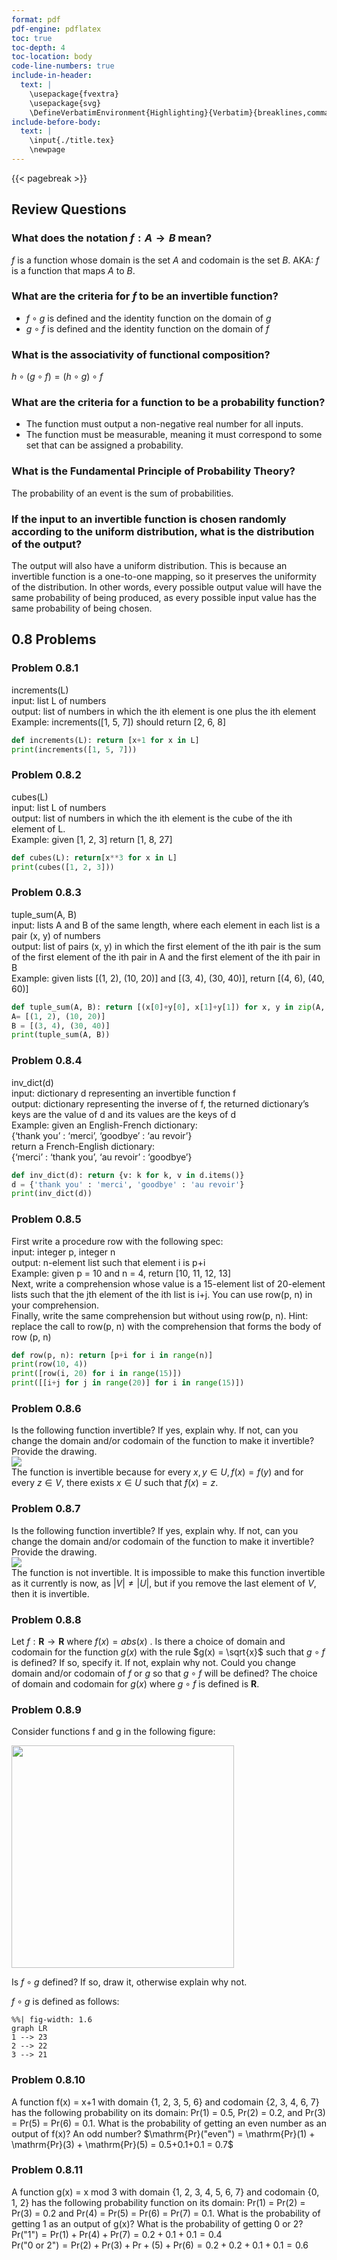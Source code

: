 ```yaml
---
format: pdf
pdf-engine: pdflatex
toc: true
toc-depth: 4
toc-location: body
code-line-numbers: true 
include-in-header: 
  text: |
    \usepackage{fvextra}
    \usepackage{svg}
    \DefineVerbatimEnvironment{Highlighting}{Verbatim}{breaklines,commandchars=\\\{\}}
include-before-body: 
  text: |
    \input{./title.tex}
    \newpage
---
```


{{< pagebreak >}}

## Review Questions

### What does the notation $f : A \longrightarrow B$ mean?

$f$ is a function whose domain is the set $A$ and codomain is the set $B$. AKA: $f$ is a function that maps $A$ to $B$.

### What are the criteria for $f$ to be an invertible function?

- $f \circ g$ is defined and the identity function on the domain of $g$
- $g \circ f$ is defined and the identity function on the domain of $f$

### What is the associativity of functional composition?

$h \circ (g \circ f) = (h \circ g) \circ f$

### What are the criteria for a function to be a probability function?

-   The function must output a non-negative real number for all inputs.
-   The function must be measurable, meaning it must correspond to some set that can be assigned a probability.

### What is the Fundamental Principle of Probability Theory?

The probability of an event is the sum of probabilities.

### If the input to an invertible function is chosen randomly according to the uniform distribution, what is the distribution of the output?

The output will also have a uniform distribution. This is because an invertible function is a one-to-one mapping, so it preserves the uniformity of the distribution. In other words, every possible output value will have the same probability of being produced, as every possible input value has the same probability of being chosen.

## 0.8 Problems

### Problem 0.8.1

increments(L)\
input: list L of numbers\
output: list of numbers in which the ith element is one plus the ith element Example: increments(\[1, 5, 7\]) should return \[2, 6, 8\]

```python
def increments(L): return [x+1 for x in L]
print(increments([1, 5, 7]))
```

### Problem 0.8.2

cubes(L)\
input: list L of numbers\
output: list of numbers in which the ith element is the cube of the ith element of L.\
Example: given \[1, 2, 3\] return \[1, 8, 27\]

```python
def cubes(L): return[x**3 for x in L]
print(cubes([1, 2, 3]))
```

### Problem 0.8.3

tuple_sum(A, B)\
input: lists A and B of the same length, where each element in each list is a pair (x, y) of numbers\
output: list of pairs (x, y) in which the first element of the ith pair is the sum of the first element of the ith pair in A and the first element of the ith pair in B\
Example: given lists \[(1, 2), (10, 20)\] and \[(3, 4), (30, 40)\], return \[(4, 6), (40, 60)\]

```python
def tuple_sum(A, B): return [(x[0]+y[0], x[1]+y[1]) for x, y in zip(A, B)]
A= [(1, 2), (10, 20)]
B = [(3, 4), (30, 40)]
print(tuple_sum(A, B))
```

### Problem 0.8.4

inv_dict(d)\
input: dictionary d representing an invertible function f\
output: dictionary representing the inverse of f, the returned dictionary's keys are the value of d and its values are the keys of d\
Example: given an English-French dictionary:\
{'thank you' : 'merci', 'goodbye' : 'au revoir'}\
return a French-English dictionary:\
{'merci' : 'thank you', 'au revoir' : 'goodbye'}

```python
def inv_dict(d): return {v: k for k, v in d.items()}
d = {'thank you' : 'merci', 'goodbye' : 'au revoir'}
print(inv_dict(d))
```

### Problem 0.8.5

First write a procedure row with the following spec:\
input: integer p, integer n\
output: n-element list such that element i is p+i\
Example: given p = 10 and n = 4, return \[10, 11, 12, 13\]\
Next, write a comprehension whose value is a 15-element list of 20-element lists such that the jth element of the ith list is i+j. You can use row(p, n) in your comprehension.\
Finally, write the same comprehension but without using row(p, n). Hint: replace the call to row(p, n) with the comprehension that forms the body of row (p, n)\

```python
def row(p, n): return [p+i for i in range(n)]
print(row(10, 4))
print([row(i, 20) for i in range(15)])
print([[i+j for j in range(20)] for i in range(15)])
```

### Problem 0.8.6

Is the following function invertible? If yes, explain why. If not, can you change the domain and/or codomain of the function to make it invertible? Provide the drawing.\
![](images/image-1442319506.png)\
The function is invertible because for every $x, y \in U, f(x) = f(y)$ and for every $z \in V$, there exists $x \in U$ such that $f(x) = z$.

### Problem 0.8.7

Is the following function invertible? If yes, explain why. If not, can you change the domain and/or codomain of the function to make it invertible? Provide the drawing.\
![](images/image-1309870809.png)\
The function is not invertible. It is impossible to make this function invertible as it currently is now, as $|V| \ne |U|$, but if you remove the last element of $V$, then it is invertible.

### Problem 0.8.8

Let $f : \mathbf{R} \rightarrow \mathbf{R}$ where $f(x) = abs(x)$ . Is there a choice of domain and codomain for the function $g(x)$ with the rule $g(x) = \sqrt{x}$ such that $g \circ f$ is defined? If so, specify it. If not, explain why not. Could you change domain and/or codomain of $f$ or $g$ so that $g \circ f$ will be defined? The choice of domain and codomain for $g(x)$ where $g \circ f$ is defined is $\mathbf{R}$.

### Problem 0.8.9

Consider functions f and g in the following figure:

![](images/image-1619342838.png){width="356"}

Is $f \circ g$ defined? If so, draw it, otherwise explain why not.

$f \circ g$ is defined as follows:

```mermaid
%%| fig-width: 1.6
graph LR
1 --> 23
2 --> 22
3 --> 21
```

### Problem 0.8.10

A function f(x) = x+1 with domain {1, 2, 3, 5, 6} and codomain {2, 3, 4, 6, 7} has the following probability on its domain: Pr(1) = 0.5, Pr(2) = 0.2, and Pr(3) = Pr(5) = Pr(6) = 0.1. What is the probability of getting an even number as an output of f(x)? An odd number? $\mathrm{Pr}("even") = \mathrm{Pr}(1) + \mathrm{Pr}(3) + \mathrm{Pr}(5) = 0.5+0.1+0.1 = 0.7$

### Problem 0.8.11

A function g(x) = x mod 3 with domain {1, 2, 3, 4, 5, 6, 7} and codomain {0, 1, 2} has the following probability function on its domain: Pr(1) = Pr(2) = Pr(3) = 0.2 and Pr(4) = Pr(5) = Pr(6) = Pr(7) = 0.1. What is the probability of getting 1 as an output of g(x)? What is the probability of getting 0 or 2? $\mathrm{Pr}(\text{"1"}) = \mathrm{Pr}(1) + \mathrm{Pr}(4) + \mathrm{Pr}(7) = 0.2 + 0.1 + 0.1 = 0.4$\
$\mathrm{Pr}(\text{"0 or 2"}) = \mathrm{Pr}(2) + \mathrm{Pr}(3)+\mathrm{Pr}+(5)+\mathrm{Pr}(6) = 0.2 + 0.2 + 0.1 + 0.1 = 0.6$
